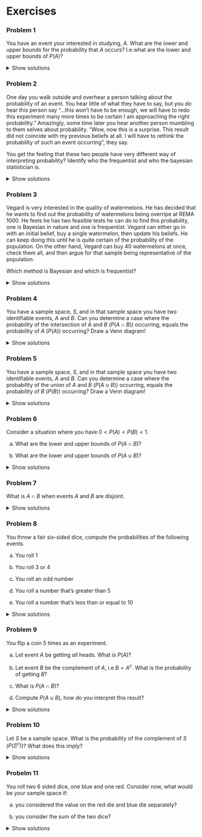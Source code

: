 # Exercises

### Problem 1

You have an event your interested in studying, $A$. What are the lower and upper bounds for the probability that $A$ occurs? I.e.what are the lower and upper bounds of $P(A)$?

<details>

<summary>Show solutions</summary>

By the definition of the probability of an event we know that it's bounded both from above and below. The upper bound being that $A$ is guaranteed, and the lower bound being that it is impossible. We represent this on the interval $[0,1]$. I.e. we know that the probability of even t $A$ occurring is between $0$ and $1$. More compact $P(A)\in[0,1]$

</details>

### Problem 2

One day you walk outside and overhear a person talking about the probability of an event. You hear little of what they have to say, but you *do* hear this person say "...this won't have to be enough, we will have to redo this experiment many more times to be certain I am approaching the right probability." Amazingly, some time later you hear another person mumbling to them selves about probability. "Wow, now this is a surprise. This result did not coincide with my previous beliefs at all. I will have to rethink the probability of such an event occurring", they say.

You get the feeling that these two people have very different way of interpreting probability? Identify who the frequentist and who the bayesian statistician is.

<details>

<summary>Show solutions</summary>

Here, person 1 is using frequentistic methods. Person 1's focus is entirely on getting in as many independent trials as possible to get a clear image of the probability of an event. Person 2 on the other hand has a completely different view. Person 2 obviously had an *initial belief* about the probability of an event, but after seeing a surprising result they were determined to *update* their beliefs about the probability of this event.

</details>

### Problem 3

Vegard is very interested in the quality of watermelons. He has decided that he wants to find out the probability of watermelons being overripe at REMA 1000. He feels he has two feasible tests he can do to find this probability, one is Bayesian in nature and one is frequentist. Vegard can either go in with an initial belief, buy a single watermelon, then update his beliefs. He can keep doing this until he is quite certain of the probability of the population. On the other hand, Vegard can buy 40 watermelons at once, check them all, and then argue for that sample being representative of the population.

Which method is Bayesian and which is frequentist?

<details>

<summary>Show solutions</summary>

The first option here is Bayesian. Vegard has an initial belief on the probability of the watermelons being overripe, and then he iterates and tries to make that more exact by checking one watermelon at the time.

The second option is a very typical frequentist test. From the whole population, a decent chunk is tested at once, in hope that it's a representative sample. In the representative sample overripe watermelons should have the same relative frequency as in the entire population.

</details>

### Problem 4

You have a sample space, $S$, and in that sample space you have two identifiable events, $A$ and $B$. Can you determine a case where the probability of the intersection of $A$ and $B$ ($P(A\cap B)$) occurring, equals the probability of $A$ ($P(A)$) occurring? Draw a Venn diagram!

<details>

<summary>Show solutions</summary>

Recall that the intersection of two events is when **they both** occur. I.e. for us to be in the intersection in a Venn diagram, both shapes have to cover the same area. There are infinitely variations here, but the important part is that $A$ must be **contained** within $B$. When this is the case, all of A will be intersected by $B$ (we say that $A$ is a *subset* of $B$, and the notation is $A\subseteq B$). In this case we get: $$P(A\cap B)=P(A)$$

</details>

### Problem 5

You have a sample space, $S$, and in that sample space you have two identifiable events, $A$ and $B$. Can you determine a case where the probability of the union of $A$ and $B$ ($P(A\cup B)$) occurring, equals the probability of $B$ ($P(B)$) occurring? Draw a Venn diagram!

<details>

<summary>Show solutions</summary>

Recall that the union of two events is when **either one or both** events occur. This means that all area covered by either $A$ or $B$ will be part of the union. We now want the probability of the union occurring to equal the probability of $B$ occurring. Since all area covered by either $A$ or $B$ is part of the union, we can have no excess are beyond $B$, i.e. $A$ should once again be a subset of $B$ ($A\subseteq B$). If this is the case we get: $$P(A\cup B)=P(B).$$

</details>

### Problem 6

Consider a situation where you have $0<P(A)<P(B)<1$.

a)  What are the lower and upper bounds of $P(A\cap B)$?

b)  What are the lower and upper bounds of $P(A\cup B)$?

<details>

<summary>Show solutions</summary>

a)  The intersection tells us that both $A$ and $B$ have to occur, and as such, we the *lower* one of the two gives us an upper bound, as the one event cant intersect with more than the cases where it itself occurs (draw a Venn diagram to confirm). We know nothing as to whether or not $A$ and $B$ are disjoint, and as this is still a possibility we may not have an intersection, this makes $0$ our lower bound. I.e. $$P(A\cap B)\in[0, P(A)]$$

b)  The union tells us that either $A$ or $B$ or both occurs. As all events where either one or both occurs, the unions lower bound is given by the *higher* of the two probabilities. We could also be in a situation where $A\cup B$ cover the whole sample space $S$, and in such a case we would have an upper bound of 1. I.e: $$P(A\cup B)\in[P(B),1]$$

</details>

### Problem 7

What is $A\cap B$ when events $A$ and $B$ are disjoint.

<details>

<summary>Show solutions</summary>

When the two events $A$ and $B$ are disjoint, there are no possible situation that would fit into the intersection $A \cap B$. In set notation we would write: $$A\cap B=\emptyset$$ where $\emptyset$ is called the empty set and denotes a set with no elements.

</details>

### Problem 8

You throw a fair six-sided dice, compute the probabilities of the following events.

a)  You roll 1

b)  You roll 3 or 4

c)  You roll an odd number

d)  You roll a number that's greater than 5

e)  You roll a number that's less than or equal to 10

<details>

<summary>Show solutions</summary>

A fair 6 sided die gives us the sample space $S=\{1,2,3,4,5,6\}$ with each respective outcome having the same probability to be tossed. i.e. if A is an event that denotes any one number being tossed, then: $$
P(A)=\frac{1}{6}$$

a)  Rolling a 1 is a single element in the sample space, i.e. $P(1)=\frac{1}{6}$

b)  3 and 4 constitute 2 possible disjoint outcomes, i.e. $$P(3\cup 4)=P(3)+P(4)=P\frac{1}{6}+\frac{1}{6}=\frac{2}{6}=\frac{1}{3}$$

c)  There are 3 different odd numbered outcomes

$$P(odd)=3\cdot\frac{1}{6}=\frac{1}{2}$$

d)  There is only one possible outcome greater than 5, namely 6. I.e.

$$ P(X>5)=P(6)=\frac{1}{6}$$

e)  Our sample space tells us we can only roll integers from 1 to 6, all of which are less than 10.

$$ P(X\leq10)=P(1\cup2\cup3\cup4\cup5\cup6)=\sum_{i=1}^6\frac{1}{6}=1$$

</details>

### Problem 9

You flip a coin 5 times as an experiment.

a)  Let event $A$ be getting *all* heads. What is $P(A)$?

b)  Let event $B$ be the complement of $A$, i.e $B=A^c$. What is the probability of getting $B$?

c)  What is $P(A\cap B)$?

d)  Compute $P(A \cup B)$, how do you interpret this result?

<details>

<summary>Show solutions</summary>

a)  We treat each coin flip as independent of all the others, we then also let the probability of getting heads be $P(H)=\frac{1}{2}$ for each coin toss. Since each toss is independent we can simply multiply them all together to find our final probability:

$$ P(A)=P(HHHHH)=\prod_{i=1}^5\frac{1}{2}=\left(\frac{1}{2}\right)^5=\frac{1}{2^5}=\frac{1}{32} $$

b)  $B$ being the complement of $A$ means that it will occur whenever $A$ *doesn't*. It's also simple to compute as we can use a nifty formula.

$$\begin{align}P(A^c)=1-P(A) \\
\Rightarrow P(B)=P(A^c)=1-P(A)=1-\frac{1}{32}=\frac{31}{32}
\end{align}$$

c)  Since $A$ and $B$ are *complements*, they are by definition *disjoint*, as at no point will both occur (no intersection!!!). As such, we get a clear implication that $A\cap B=\emptyset$ Following from this $P(A\cap B)=0$

d)  Finally we can compute the union. Recall that we have a formula for this.

$$P(A \cup B)=P(A)+P(B)-P(A\cap B) $$

We know all of the relevant probabilities needed for the computation.

$$ P(A \cup B)=\frac{1}{32}+\frac{31}{32}-0=1 $$

The probability of the union being 1 means that either $A$, $B$ or $A\cap B$ **will** occur. We already know, however that the events are disjoint, and as such there is no intersection. I.e. it's either $A$ or $B$ that **must occur**. Interpreting this, we end up at the quite banal fact that when we do this experiment, we will* either\* end up with 5 heads, or we will not (any other permutation). In fact this situation illustrates a powerful concept concerning complements of events, being that if an event does *not* occur, then the complement *will* occur.

</details>

### Problem 10

Let $S$ be a sample space. What is the probability of the complement of $S$ ($P(S^c)$)? What does this imply?

<details>

<summary>Show solutions</summary>

We know from the axioms that $P(S)=1$, i.e. we can easily compute the complement.

$$ P(S^c)=1-P(S)=1-1=0 $$

This implies that the event of being within the sample space covers all other events. I.e. when we there is no chance of any event occurring that is not in the sample space.

</details>

### Probelm 11

You roll two 6 sided dice, one blue and one red. Consider now, what would be your sample space if:

a)  you considered the value on the red die and blue die separately?

b)  you consider the sum of the two dice?

<details>

<summary>Show solutions</summary>

a)  For every toss, we here have to consider two separate values, and we denote them as $(x,y)$. Each of the two dice can roll from 1 to 6. Adding it all together we can construct the sample space

$$ \begin{align*}S&=\left\{(1,1), (1,2), (1,3), (1,4), (1,5), (1,6), \\
&(2,1), (2,2), (2,3), (2,4), (2,5), (2,6), \\
&(3,1), (3,2), (3,3), (3,4), (3,5), (3,6), \\
&(4,1), (4,2), (4,3), (4,4), (4,5), (4,6), \\
&(5,1), (5,2), (5,3), (5,4), (5,5), (5,6), \\
&(6,1), (6,2), (6,3), (6,4), (6,5), (6,6) \right\}
\end{align*}$$

b)  We now consider the sum of the two dice. The lowest value is when both roll 1's, and the highest possible one is when both roll 6's. Every integer value between these two sums are achievable. We now end up with:

$$ S_{sum}=\{2, 3, 4, 5, 6, 7, 8, 9, 10, 11, 12\} $$

### Problem 12

You throw two dice.

a)  In how many outcomes is their sum less equals 6?

b)  What is the probability of getting a sum total of 2?

<details>

<summary>Show solutions</summary>

a)  If dice 1 rolls a 6, then the other dice will make the sum at least 7, i.e. no candidates. Dice 1 rolls 5, then we get 6 if dice 2 rolls 1, i.e. 1 candidate. Following similar logic if dice 1 rolls 1-4, then each produce 1 more candidate.

In total we end up with 5 outcomes that give us a sum of 6.

b)  For us to have a sum of 2, we need *both* dice to roll 1. i.e. there is only one outcome that nets this event There are 36 possible outcomes. i.e. $P(sum \ 2)=\frac{1}{36}$

</details>

### Problem 13

Let $A=\{1,2,3,4,6\}$, $B=\{2,4,6,8\}$, and $C=\{2,3,4,5\}$.

a)  Find $A\cap B\cap C$

b)  Find $A\cup B\cup C$

<details>

<sumamry>Show solutions

</summary>

a)  Recall first that

$$ A\cap (B\cap C)=A\cap B\cap C $$

So we can find the intersection simply by looking for the elements that appear in all of the sets. We end up with.

$$ A\cap B\cap C = \{2,4\} $$

b)  Recall first that

$$ A\cup (B\cup C)=A\cup B\cup C $$ The union will now consist of any element that falls within any of the sets, and as such we get

$$A\cup B\cup C =\{1,2,3,4,5,6,8\} $$

### Problem 14

You know that the probabilities of some intersections are given by $P(A\cap B)=\frac{1}{2}$ and $P(A\cap B^c)=\frac{1}{3}$. Compute $P(A)$.

<details>

<summary>Show solutions</summary>

Two things are very clear when working with complements, and that's that they are disjoint events and that the probability of one or the other occurring sum to 1 exactly. Directly following from this is that we can *always* make use of the law of total probability when we know the probabilities of the intersections between an event, $A$, and both complements. In this case we have exactly the right information to make use of the law of total probability. Recall the formula. $$ P(A)=\sum_{i=1}^kP(A\cap B_i)=P(A\cap B_1)+\cdots+P(A\cap B_2) $$ Let's use this to compute the probability

$$ P(A)=P(A\cap B)+P(A\cap B^c)=\frac{1}{2}+\frac{1}{3}=\frac{3+2}{6}=\frac{5}{6} $$

### Problem 15

We have an event, $A$, and we are interested in figuring out the probability of it occurring. We know the probabilities of $B_1,...,B_n$ and we know that $\sum_{i=1}^nP(B_i)=1$. Why can't we use the law of total probability here? What could go wrong? (It might help to draw a Venn diagram if you're struggling.)

<details>

<summary>Show solutions</summary>

The problem here is that we don't know if $B_1,...,B_n$ are disjoint events, and since, there may be areas where they intersect with each other, we run the risk of counting some space several times if we were to sum all intersections between $A$ and all $B_i$. We also can't be certain taht the entire sample space is covered by $B_i$ if tehy are not all disjoint (see problem 16 for implications). We can illustrate algebraically (to simplify we reduce some generality, but this argument does extend). Let $$ n=2, \ P(B_1\cap B_2)>0 $$ We can now let the $A\cap (B_1\cap B_2)\neq\emptyset$, i.e. $A$ also occurs in the intersection. We can now compute $P(A)$:

$$\begin{align*}
P(A)&=P(A\cap B_1)+P(A \cap B_2)\\
&=P(A\cap((B_1\cap B_2)\cup(B_1\cap B_2^c)))+P(A\cap((B_1\cap B_2)\cup(B_1^c\cap B_2))) \\
&=P(A\cap(B_1\cap B_2)) + P(A\cap(B_1\cap B_2^c))+ P(A\cap(B_1\cap B_2)) + P(A\cap(B_1^c\cap B_2)) \\
&=2P(A\cap(B_1\cap B_2))+ P(A\cap(B_1\cap B_2^c))+ P(A\cap(B_1^c\cap B_2)) 
\end{align*}$$

As we can see here, we have to account for an area where $A$ intersects twice, and as such, this effect will have us overestimate the probability of $A$ occurring. As such the equation above is necessarily *incorrect*.

</details>

### Problem 16

We have an event, $A$, and we are interested in figuring out the probability of it occurring. We know the probabilities of $B_1,...,B_n$ and we know that all $B_i$ are pairwise disjoint($B_i\cap B_j=\emptyset, \ i\neq j, \ \forall i,j$). Why can't we use the law of total probability here? What could go wrong? (It might help to draw a Venn diagram if you're struggling.)

<details>

<summary>Show solutions</summary>

The problem here is that the sum of all probabilities $P(B_i)$ may not equal 1. If the sum of probabilities $P(B_i)$ is less than 1, then there are cases where no events $B_i$ occur. If $A$ intersects here, the law of total probability will lead us to underestimating $P(A)$, as there is no $B_i$ that intersects this part of $A$. Let's try to show this algebraically (we reduce generality here too, but argument holds). $$ P((B_1\cup...\cup B_n)^c)>0, \ (B_1\cup...\cup B_n)^c\subset A, \ n=2 $$ If we try to compute using the law of total probability we then get

$$ P(A)=P(A\cap B_1)+P(A\cap B_2) \ (*)$$

Note that $(E_1\cup E_2)^c=E_1^c\cap E_2^c$

From this we know that $B_1^c \cap B_2^c\subset A$.

Because they are disjoint we also know that $B_1\subset B_2^c, \ B_2\subset B_1^c$, but we obviously have $B_1, B_2\not\subset B_1^c \cap B_2^c$, as any event will be disjoint with its complement.

This tells us that we don't account for $B_1^c \cap B_2^c\subset A$ in $(*)$, and thus we *must* be underestimating the probability, and the equation *cannot* hold.

</details>

### Problem 17

We are considering the probability of an event, $A$. We know that $P(A\cap B)=0.2$ and that $P(A\cap B^c)=0.05$. Compute $P(A)$.

<details>

<summary>Show solutions</summary>

By definition, the events $B$ and $B^c$ are disjoint and $P(B)+P(B^c)=1$, and as such, we can make use of the law of total probability. $$ P(A)=\sum_{i=1}^nP(A\cap B_i)=P(A\cap B)+P(A\cap B^c)=0.2+0.05=0.25=\frac{1}{4} $$

</details>

### Problem 18

We get that $P(A)=0.7$, $P(B_1)=0.3$, $P(B_2)=0.2$, $P(B_3)=0.5$. All $B_i$ are disjoint events. We also get that $P(A | B_1)=0.3$, $P(A | B_2)=0.9$. Find $P(A | B_3)$ using the law of total probability.

<details>

<summary>Show solutions</summary>

We need to rewrite the law of total probability to compute the conditional probability we want. Let's use the definition conditional probability for this. $$
P(A|B)=\frac{P(A\cap B)}{P(B)} \Rightarrow P(A\cap B)=P(A | B)P(B) \ (*)
$$

Recall the law of total probability, now we can rewrite it by substituting in $(*)$. We can use this altered equation to solve for $P(A|B_3)$

$$ \begin{align*}
P(A)&=\sum_{i=1}^nP(A\cap B_i)=\sum^n_{i=1}P(A|B_i)P(B_i) \\
\Rightarrow P(A)&=P(A|B_1)P(B_1)+P(A|B_2)P(B_2)+P(A|B_3)P(B_3) \\
\Rightarrow P(A|B_3)&=\frac{P(A)-P(A|B_1)P(B_1)-P(A|B_2)P(B_2)}{P(B_3)}
\end{align*}$$

Now we can easily compute $P(A|B_3)$

$$
P(A|B_3)=\frac{0.7-0.3*0.3-0.2*0.9}{0.5}=\frac{0.7-0.09-0.18}{0.5}=0.86
$$

</details>

### Problem 19

Consider two events, $A$and $B$. You get that $P(A)=0.1$, $P(B)=0.2$ and $P(A\cap B)=0.05$. Compute \$P(A \cup B) \$ Argue for why $P(A\cup B)=P(A)+P(B)-P(A\cap B)$ makes sense.

<details>

<summary>Show solution</summary>

We already know the formula used for the computation.

$$ P(A\cup B)=0.1+0.2-0.05=0.25 $$

To argue for why the formula makes sense, let's first divide up the union between A and B into disjoint parts. We know that the union includes any element within either A, B or both. We will have one part which is A and *not* B, and these will can be represented as intersections in and of themselves, i.e. $A\cap B^c$ and $A^c \cap B$. The final part of the union is when *both* A and B occurr, meaning our intersection $A\cap B$. With this we can find a formula for the union $$ P(A\cup B)=P(A\cap B^c)+P(A^c\cap B)+P(A\cap B) \quad (*)$$ Now, let's consider $P(A)$ and $P(B)$. Any set $A$ can necessarily be constructed by the union of it's intersection with another set $B$ and the complement of that set $B^c$ on the sample space $S$. This is very technical, but the idea is that every element (possible outcome) within $A$ will either also be in $B$, or not, hence ion $B^c$. This idea let's us rewrite $P(A)+P(B)$, and we will represent them as sums similar to what we have in $(*)$.

$$\begin{align*}
P(A)+P(B)&=P(A\cap B)+P(A\cap B^c)+P(A\cap B)+P(A^c\cap B)\\
&=2P(A\cap B)+P(A\cap B^c)+P(A\cap B) \quad (**)\end{align*}$$

It's plain to see that $(**)-P(A\cap B)=(*)$, and therefore

$$P(A\cup B)=P(A)+P(B)-P(A\cap B) $$

</details>

### Problem 20

You get that $P(B)=0.5$, $P(A\cap B)=0.4$. Compute $P(A|B)$.

<details>

<summary>Show solutions</summary>

We compute the conditional probability using the definition.

$$ P(A|B)=\frac{P(A\cap B)}{P(B)}=\frac{0.4}{0.5}=0.8 $$

</details>

### Problem 21

You get that $P(B)=0.2$, $P(A | B)=0.9$. Compute $P(A\cap B)$.

<details>

<summary>Show solution</summary>

We make use of the definition here to compute the probability.

$$
\begin{align*} 
P(A|B)&=\frac{P(A\cap B)}{P(B)} \Rightarrow P(A\cap B)=P(A|B)P(B) \\
P(A|B)&=0.9*0.2=0.18
\end{align*}
$$

</details>

### Problem 22

You find that $P(A)=0.6, \ P(B)=0.3$ and $P(A|B)+P(B|A)=0.9$. Find $P(A\cap B)$.

<details>

<summary>Show solutions</summary>

Let's try to rewrite $P(A|B)+P(B|A)=0.9$ and solve for $P(A\cap B)$.

$$\begin{align*}
P(A|B)+P(B|A)=0.9 \Leftrightarrow & \frac{P(A\cap B)}{P(B)}+\frac{P(A\cap B)}{P(A)}=\frac{9}{10} \\
\Leftrightarrow &\frac{10}{3}P(A\cap B)+\frac{10}{6}P(A\cap B)=\frac{9}{10} \\
\Leftrightarrow &\frac{30}{6}P(A\cap B)=\frac{9}{10} \Leftrightarrow 5P(A\cap B)=\frac{9}{10} \\
\therefore P(A\cap B)&=\frac{9}{50}=0.18
\end{align*}$$

</details>

### Problem 23

You get that $P((A\cup B)^c)=\frac{1}{2}$ and that $P(A\cap B)=\frac{3}{20}$ $C$ is the event that either $A$ or $B$ occurs, but *not* both. What is $P(C)$?

<details>

<summary>Show solution</summary>

First we should find a way to express $P(C)$. The probability of $E$ occurring is obviously related to the probabilities of $A$ and $B$ occrring. but we have to *remove* any cases where both of them occur, i.e. the intersection. Recall from problem 19 as we can construct an event $A$ as all the outcomes *shared with* $B$ ($P(A\cap B)$) and all the outcomes which aren't shared, or shared with *not* $B$ (the complement $P(A\cap B^c)$), in the same sample space. I.e.

$$ P(A)=P(A\cap B)+P(A\cap B^c) $$

The same can be done for $B$. Now to construct $P(C)$ we can remove the respective $P(A\cap B)$ andb sum the remaining probabilities.

$$P(C)=P(A\cap B^c)+P(A^c\cap B)=P(A\cup B)-P(A\cap B)$$ Now we can finally start relating this to the probabilities given in the problem. We need to recall the complement rule, before we can compute however.

$$ P(A)=1-P(A^c) \Rightarrow P(A\cup B)=1-P((A\cup B)^c)$$

We can substitute this in to the expression for $P(C)$

$$ P(C)=1-P((A\cup B)^c)-P(A\cap B)=1-\frac{1}{2}-\frac{3}{20}=\frac{7}{20}=0.35 $$

</details>

### Problem 24

Prove that for any event $A$ such that $A$ is independent of another event $B$, show that

$$P(A|B)=P(A)$$

<details>

<summary>Show solution</summary>

Consider first the definition of independence.

$$ P(A\cap B)=P(A)P(B) \ (*)$$

Now let's also consider the definition of conditional probability.

$$ P(A|B)=\frac{P(A\cap B)}{P(B)} $$

Finally let's substitute in the definition given in $(*)$ and reduce the fraction.

$$ P(A|B)=\frac{P(A)P(B)}{P(B)}=P(A) \quad  q.e.d.$$

</details>

### Problem 25

You find that $P(A)=\frac{3}{10}$, $P(B)=\frac{1}{2}$ and $P(A\cap B)=\frac{3}{10}$

Are events $A$ and $B$ independent?

<details>

<summary>Show solution</summary>

We check if the probabilities fulfill the conditions given by the definition.

$$ P(A)P(B)=\frac{3}{10}\frac{1}{2}=\frac{3}{20}\neq\frac{3}{10}=P(A\cap B) $$ I.e. A and B are *not* independent.

</details>

### Problem 26

You find that $P(A)=\frac{5}{8}$, $P(B)=\frac{1}{5}$ and $P(A\cap B)=\frac{1}{8}$

Are events $A$ and $B$ independent?

<details>

<summary>Show solution</summary>

We check if the probabilities fulfill the conditions given by the definition.

$$ P(A)P(B)=\frac{5}{8}\frac{1}{5}=\frac{1}{8}=P(A\cap B) $$ I.e. A and B are independent.

</details>

### Problem 26

You find that $P(A)=\frac{5}{8}$, $P(B)=\frac{1}{5}$ and $P(A\cap B)=\frac{1}{8}$

Are events $A$ and $B$ independent?

<details>

<summary>Show solution</summary>

We check if the probabilities fulfill the conditions given by the definition.

$$ P(A)P(B)=\frac{5}{8}\frac{1}{5}=\frac{1}{8}=P(A\cap B) $$ I.e. A and B are independent.

</details>

### Problem 27

You find that $P(A)=1$, $P(B)=0.2$ and $P(A\cap B)=0.125$

Are events $A$ and $B$ independent?

<details>

<summary>Show solution</summary>

We check if the probabilities fulfill the conditions given by the definition.

$$ P(A)P(B)=1*0.2=0.2\neq 0.125=P(A\cap B) $$ I.e. A and B are *not* independent.

</details>

### Problem 28

You find that $P(A)=\frac{3}{4}$ and $P(A\cap B)=\frac{1}{10}$

What must $P(B)$ be for the events $A$ and $B$ to be independent.

<details>

<summary>Show solution</summary>

Our criterion follows from the definition.

$$P(A\cap B)=P(A)P(B) \Rightarrow P(B)=\frac{P(A\cap B)}{P(A)} $$ Now we can compute the probability.

$$ P(B)=\frac{\frac{1}{10}}{\frac{3}{4}}=\frac{1}{10}\frac{4}{3}=\frac{4}{30}=\frac{2}{15} $$

So $P(B)$ should be $\frac{2}{15}\approx0.133$

</details>

### Proplem 29

You have $P(A|B)=0.3$, $P(A)=0.4$, $P(B)=0.1$. Compute the probability $P(B|A)$.

<details>

<summary>Show solution</summary>

Here we can simply compute using Bayes rule!

$$ P(B|A)=\frac{P(A|B)P(B)}{P(A)} $$ Let's compute:

$$ P(B|A)=\frac{0.3*0.1}{0.4}=\frac{0.03}{0.4}=2.5*0.03=0.075$$

So we conclude the probability of B given A is 7.5%

</summary>

### Problem 30

A certain disease affects 1% of a population. A test for the disease is 90% accurate for those who have the disease (i.e., it correctly identifies 90% of sick people) but also has a 5% false positive rate (i.e., it incorrectly identifies 5% of healthy people as having the disease).

If a randomly chosen person tests positive, what is the probability that they actually have the disease?

Following, what would be the probability that someone testing positive is *not* sick?

Would you consider this to be a good test?

<details>

<summary>Show solution</summary>

Let S be the event that a random person is suffering from the unnamed disease. Let T be the event that a random person gets a positive test. With this in mind, let's try to identify what is given in the text.

$$ \begin{align*}
P(S)&=0.01 \Rightarrow P(S^c)=0.99 \\
P(T|S)&=0.90 \\
P(T|S^c)&=0.05 
\end{align*}$$

We are now looking for then probability that a person who tests positive is sick. i.e. $P(S|T)$.

$$\begin{align*}
P(S|T)&=\frac{P(S\cap T)}{P(S)}=\frac{P(T|S)P(S)}{P(T)}
\end{align*}$$

We already know the values of $P(T|S)$ and $P(S)$. Remains to find $P(T)$.

We can attempt to use the law of total probability to find $P(T)$.

$$\begin{align*} P(T)&=P(T|S)P(S)+P(T|S^c)P(S^c)\\
&=0.90*0.01+0.05*0.99\\
&=0.009+0.0495=0.0585\end{align*} $$

Finally; we can compute $P(S|T)$

$$P(S|T)=\frac{0.90*0.01}{0.0585}\approx0.154$$

Let's now find the complement, i.e. $P(S^c|t)=1-P(S|T)$.

$$P(S^c|T)\approx1-0.154=0.846$$

This should in no way be considered. When only 15% of cases report a true positive, that's a bad sign. The false positive that constitutes about 85% of the positive tests is what we would call *Type I errors*. There is no *one* answer to what's good level of Type I errors to have is when doing a test, but the most common benchmark is 5% (commonly denoted as $\alpha=0.05$, and is usually called the significance level of a test).

</details>

### Problem 31

Let $A$ and $B$ be disjoint events. What is $P(A\cap B)$? Feel free to draw a venn diagram to visualise this concept.

<details>

<summary>Show solution</summary>

When $A$ and $B$ disjoint, we get that

$$A\cap B=\emptyset \Rightarrow P(A\cap B)=0$$

Let's plug this into the definition of a conditional probability.

$$ P(A|B)=\frac{P(A\cap B)}{P(B)}=\frac{0}{P(B)}=0 $$


### Problem 32

In a random draw you can end up with the respective values {3,7,9,11}, each with a respective probability of 0.25. Is this a probability distribution? Why or why not?

<details>

<summary>Show solution</summary>

This is indeed a probability distribution. Here, each discrete possible value, is assigned a positive probability of occurring, and each of these probabilities add up to 1. Which are the requirements for a discrete probability distribution.

</details>

### Problem 33

Consider now a fair dice with six faces.

a)  Do the results of a throw constitute a probability distribution?

b)  Find the expected value of the dice toss

c)  Find the variance of the dice toss

<details>

<summary>Show solutions</summary>

a)  This is indeed a probability distribution. Here, each discrete possible value, is assigned a positive probability of occurring, and each of these probabilities add up to 1. Which are the requirements for a discrete probability distribution.

b)  To find the expected value of a randomly distributed variable we use the formula given by

$$ E[X]=\sum_{i=1}^nx_ip(x_i) $$

Here, $X$ denotes the random variable that has the distribution, $x_i$ denotes the ith value $X$ can take, and $p(x_i)$ denotes the probability that $X$ will take the value $x_i$. Note that the sum of all $p(x_i)$ should always add up to 1 exactly.

For a fair die with 6 faces we get possible values {1,2,3,4,5,6} and respective probabilities $p=\frac{1}{6}$ for each possible outcome. With this we can easily find the expected value.

$$ E[X]=\sum_{i=1}^6x_ip(x_i)=\sum_{i=1}^6x_i\frac{1}{6}=\frac{1}{6}(1+2+3+4+5+6)=\frac{21}{6}=3.5 $$

c)  We have a general formula we can use to determine the variance in a distribution.

$$Var[X]=E[X^2]-(E[X])^2$$

From b) we already know $E[X]$, and that can just be squared to find the second term in the equation, however, the first term $E[X^2]$ still remains to be found. This term is found by squaring the values our random variable can take, i.e.

$$ E[X]=\sum_{i=1}^nx_i^2p(x_i) $$ Let's now compute this

$$ E[X]=\sum_{i=1}^6x_i^2p(x_i)=\sum_{i=1}^6x_i^2\frac{1}{6}=\frac{1}{6}(1+4+9+16+25+36)=\frac{91}{6}\approx15.167 $$

Now remember to finis the equation.

$$Var[X]=\frac{91}{6}-(3.5)^2\approx2.9167 $$

</details>

### Problem 34

A random variable, $X$ has a **binomial distribution** if the *three* following requirements are fulfilled.

i)  There are one or more draws which can end up in two states. Success or failure.

ii) For each draw, there is the same probability for success.

iii) Each draw is mutually indpendent from all other draws.

We denote the total number of draws as $n$, and the probability fro success on each draw as $p$. For a binomial distribution we have special formulas for the expected value and variance.

$$ E[X]=np, \ Var[X]=np(1-p) $$

For a Binomial distribution, the probability distribution is given by

$$ P(X=x)=\binom{n}{x}p^x(1-p)^{n-x} $$ Where x denotes the amount of successes drawn.

A lightbulb manufacturing company claims that 95% of their lightbulbs pass quality control. A quality inspector randomly selects 20 lightbulbs from a day's production line for testing. Let the amount of lightbulbs that pass quality control be given by the random variable, $X$, and let $X$ have a binomial distribution with $n=20$ and $p=0.95$.

a)  What is the probability that exactly 18 lightbulbs pass the quality check?

b)  What is the probability that at least 19 lightbulbs pass the quality check?

c)  What is the expected number of lightbulbs that pass the quality check?

d)  What is the variance and standard deviation ($\text{SD}(X)$) of the number of passing lightbulbs?

<details>

<summary>Show solutions</summary>

a)  To find the probability that 18 bulbs pass the check we can simply plug our given information into the probability function. 
$$
\begin{align*}
P(X=18)&=\binom{20}{18}0.95^{18}(1-0.95)^{20-18}\\&=\frac{20!}{2!18!}0.95^{18}0.05^2\\&=\frac{20*19}{2}0.95^{18}0.05^2\\&=
    190*0.95^{18}0.05^2\approx1.887
\end{align*}$$

b)  To find the probability $P(X\geq19)$. Since we have only two cases where this is the case $P(X=19)$ and $P(X=20)$, as we only check 20 bulbs, this is a simple task. We need only compute these two seperate probabilities and sum them together.

We again make use pf the probability function.

$$ P(X=19)=\binom{20}{19}0.95^{19}(1-0.95)^{20-19}=20*0.95^{19}*0.05\approx0.377 $$

$$ P(X=20)=\binom{20}{20}0.95^{20}0.05^{0}=0.95^{20}\approx0.358 $$

Now we need only sum these probabilities.

$$ P(X\geq19)=P(X=19)+P(X=20)\approx0.377+0.358=0.735 $$

c)  The expected number of lightbulubs that pass the quality check is given by the distinct fomrula

$$ E[X]=np=20*0.95=19 $$

d)  The variance is given by the formula

$$ Var[X]=np(1-p)=20*0.95*0.05=0.95 $$

The standard deviation is always given as the postive square root of the variance.

$$\text{SD}(X)=\sqrt{Var[X]}=\sqrt{0.95}\approx0.975 $$

</details>

### Problem 35

A random variable, ( X ), has a **Poisson distribution** if the following conditions are fulfilled:

i)  Events occur randomly and independently over time or space.

ii) The events occur at a known average rate ( $\lambda$ ).

iii) Two events cannot occur at exactly the same time.

We denote the average rate of occurrence by ( $\lambda$ ).\
For a Poisson distribution we have the following formulas for the expected value and variance:

$$
E[X] = \lambda, \quad Var[X] = \lambda
$$

For a Poisson distribution, the probability distribution is given by:

$$
P(X = x) = \frac{e^{-\lambda} \lambda^x}{x!}
$$

A call center receives an average of 3 customer calls per hour. Let the number of calls received in a given hour be modeled by the random variable ( X \sim \text{Poisson}(10) ).

a)  What is the probability that exactly 2 calls are received in an hour?

b)  What is the probability that at less than 2 calls are received in an hour?

c)  What is the expected number of calls received per hour?

d)  What is the variance and standard deviation (( \text{SD}(X) )) of the number of calls per hour?

<details>

<summary>Show solutions</summary>

a)  In this case we can simply compute the probabilty with teh help of our distribution fuction. $$
    P(X = 2) = \frac{e^{-3} \cdot 3^2}{2!} = \frac{9e^{-3}}{2}  \approx 0.224
    $$

b)  Here we need to realise that less than 2 is the same as 0 or in this case. As such, we would like to compute both the probaility that none call in an hour and the probaility that exactly one call is received. Then finally we can sum these two proabilities.

$$ P(X=0)=\frac{e^{-3}\cdot3^0}{0!}=e^{-3}\approx 0.050 $$ $$ P(X=1)=\frac{e^{-3}\cdot3^1}{1!}=3e^{-3}\approx0.149 $$

$$
P(X < 2) = P(X=0)+P(X=1)\approx0.050+0.149=0.199
$$

c)  For a Poisson distribution the expected value is simply given by the parameter $\lambda$ which here represents average callers per hour. $$
    E[X] = \lambda = 3
    $$

d)  For a Poisson distribution in particular the variance and the expected value is the same $$
    Var[X] = \lambda = 3, \quad \text{SD}(X) = \sqrt{3} \approx 1.732
    $$

</details>

### Problem 36

A random variable, $X$, has a geometric distribution if the *three* following requirements are fulfilled:

i)  Each trial results in either success or failure.

ii) The probability of success is the same for every trial.

iii) Each trial is mutually independent from all other trials.

The geometric distribution models the number of trials up to and including the first success.\
We denote the probability of success as $p$. And thus it is very related to the binomial distribution. Whereas in the binomial we have decided upon a certain number of trials and then we check how many successes we've found, with a geometric we keep doing trials until we find a success, and then stop.

For a geometric distribution we have special formulas for the expected value and variance:

$$ 
E[X] = \frac{1}{p}, \quad Var[X] = \frac{1 - p}{p^2} 
$$

The probability distribution is given by:

$$ 
P(X = x) = (1 - p)^{x - 1}p 
$$

A machine produces small parts for watches. Each part has a 2% chance of being defective. A quality inspector examines parts one by one until the first defective part is found.\
Let the number of parts examined be given by the random variable $X$, and let $X$ have a geometric distribution with $p = 0.02$.

a)  What is the probability that the first defective part is the 10th one tested?

b)  What is the probability that more than 20 parts are tested before finding a defective one? (Hint: $P(X\leq x)=1-(1-p)^x$ (this is a pretty simple to show, but could be unintuitive))

c)  What is the expected number of parts tested before finding a defective one?

d)  What is the variance and standard deviation ($\text{SD}(X)$) of the number of parts tested?

<details>

<summary>Show solutions</summary>

a)  This is a simple computation with the probability function. $$ 
    P(X = 10) = (1 - 0.02)^9 \cdot 0.02 = 0.98^9 \cdot 0.02 \approx 0.1667 
    $$

b)  Let's be a bit clever when computing this We have that

$$ P(X>x)=1-P(X\leq x) $$ By the rule of complements.

Let's now subsitute in for the hint we got

$$ P(X>x)=1-(1-(1-p)^x)=1-1+(1-p)^x=(1-p)^x $$ Finally we can subsititute in for $p$ and $x$

$$ 
P(X > 20) = (1 - 0.02)^{20} = 0.98^{20} \approx 0.667 
$$

c)  Let's compute teh expected value with the formula! $$ 
    E[X] = \frac{1}{0.02} = 50 
    $$

d)  Let's now du the same for teh variance and standard deviation! $$ 
    Var[X] = \frac{1 - 0.02}{0.02^2} = \frac{0.98}{0.0004} = 2450 
    $$\
    $$ 
    \text{SD}(X) = \sqrt{2450} \approx 49.5 
    $$

</details>

### Problem 37

A random variable, $X$, has a negative binomial distribution if the *three* following requirements are fulfilled:

i)  Each trial results in either success or failure.

ii) The probability of success is the same for each trial.

iii) Each trial is mutually independent from all other trials.

The negative binomial distribution models the number of trials needed to get exactly $r$ successes.\
We denote the number of successes as $r$ and the probability of success on each trial as $p$. So it's in a way the inverse of the binomial distribution.

For a negative binomial distribution we have special formulas for the expected value and variance:

$$ 
E[X] = \frac{r}{p}, \quad Var[X] = \frac{r(1 - p)}{p^2} 
$$

The probability distribution is given by:

$$ 
P(X = x) = \binom{x - 1}{r - 1} p^r (1 - p)^{x - r} 
$$

A salesperson has a 30% chance of closing a sale on each call. They continue calling until they have made 3 sales.\
Let the number of calls made be given by the random variable $X$, and let $X$ have a negative binomial distribution with $r = 3$ and $p = 0.3$.

a)  What is the probability that the third sale occurs on the 5th call?

b)  What is the probability that more than 7 calls are needed?

c)  What is the expected number of calls made before making 3 sales?

d)  What is the variance and standard deviation ($\text{SD}(X)$) of the number of calls made?

<details>

<summary>Show solutions</summary>

a)  Here we can simply compute using the distribution function. $$ 
    P(X = 5) = \binom{4}{2} \cdot (0.3)^3 \cdot (0.7)^2 = 6 \cdot 0.027 \cdot 0.049 \approx 0.079 
    $$

b)  Note here that since we need at least 3 sales, there is zero chance that the salesperson is done before they have made three calls. Thus, when using the rule for complements we can write $$P(X\leq7)=\sum^7_{i=1}P(X=x)=0+0+\sum_{i=3}^7P(X=x)=\sum_{i=3}^7P(X=x) $$ Now, by computing $P(X=3), ..., P(X=7)$ (same procedure as in a)), we can find our desired probability. $$ 
    P(X > 7) = 1 - P(X \leq 7) = 1 - \sum_{x=3}^{7} P(X = x) \approx 1 - 0.353= 0.647
    $$

c)  Here we simply use the fomrula $$ 
    E[X] = \frac{3}{0.3} = 10 
    $$

d)  Here we simply use the formula $$ 
    Var[X] = \frac{3(1 - 0.3)}{0.3^2} = \frac{2.1}{0.09} = 23.\overline{3} 
    $$\
    $$ 
    \text{SD}(X) = \sqrt{23.\overline{3}} \approx 4.83 
    $$

</details>

### Problem 38

A random variable, $X$, has a hypergeometric distribution if the *three* following requirements are fulfilled:

i)  We select a sample from a finite population without replacement.

ii) The population contains a known number of "successes" and "failures".

iii) Each draw changes the composition of the population.

We denote: - $N$ = total population size\
- $K$ = number of successes in the population\
- $n$ = number of draws (sample size)

For a hypergeometric distribution we have special formulas for the expected value and variance:

$$ 
E[X] = n \cdot \frac{K}{N}, \quad Var[X] = n \cdot \frac{K}{N} \cdot \frac{N - K}{N} \cdot \frac{N - n}{N - 1} 
$$

The probability distribution is given by:

$$ 
P(X = x) = \frac{\binom{K}{x} \binom{N - K}{n - x}}{\binom{N}{n}} 
$$

In a school of 100 students, 40 are members of the chess club. A random sample of 10 students is selected to take part in a survey.\
Let the number of chess club members in the sample be given by the random variable $X$, and let $X$ have a hypergeometric distribution with $N = 100$, $K = 40$, and $n = 10$.

a)  What is the probability that exactly 4 chess club members are selected?

b)  What is the probability that at least 2 chess club members are selected?

c)  What is the expected number of chess club members selected?

d)  What is the variance and standard deviation ($\text{SD}(X)$) of the number of chess club members selected?

<details>

<summary>Show solutions</summary>

a)  $$ 
    P(X = 4) = \frac{\binom{40}{4} \binom{60}{6}}{\binom{100}{10}}=\frac{\frac{40!}{36!4!}\frac{60}{54!6!}}{\frac{100!}{90!10!}} \approx 0.264
    $$

b)  We compute:
    $$ 
    P(X \geq 2) = 1 - P(X = 0) - P(X = 1) 
    $$
    Where:
    $$ 
    P(X = 0) = \frac{\binom{40}{0} \binom{60}{10}}{\binom{100}{10}}\approx 0.004, \quad P(X = 1) = \frac{\binom{40}{1} \binom{60}{9}}{\binom{100}{10}} \approx 0.034 
    $$
    Thus:
    $$ 
    P(X \geq 2) \approx 1 - (0.004 + 0.038) = 0.962
    $$

c)  Here we can just compute the expectation with our fomrula $$ 
    E[X] = 10 \cdot \frac{40}{100} = 4 
    $$

d)  The variance and standard deviation are just as easy to compute $$ 
    Var[X] = 10 \cdot \frac{40}{100} \cdot \frac{60}{100} \cdot \frac{90}{99} \approx 2.18 
    $$
    $$ 
    \text{SD}(X) = \sqrt{2.18} \approx 1.48 
    $$

</details>
